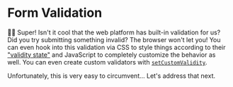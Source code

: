 # Form Validation

👨‍💼 Super! Isn't it cool that the web platform has built-in validation for us?
Did you try submitting something invalid? The browser won't let you! You can
even hook into this validation via CSS to style things according to their
["validity state"](https://developer.mozilla.org/en-US/docs/Web/API/ValidityState)
and JavaScript to completely customize the behavior as well. You can even create
custom validators with
[`setCustomValidity`](https://developer.mozilla.org/en-US/docs/Web/API/HTMLObjectElement/setCustomValidity).

Unfortunately, this is very easy to circumvent... Let's address that next.

